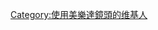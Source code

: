 {{Userbox
  |border-c = #0088cf
  |border-s = 1
  |id-c     = #ffffff
  |id-s     = 12
  |id-fc    = 
  |info-c   = #ffffff
  |info-s   = 8
  |info-fc  = #000000
  |id       =
  |info     = 这个用户使用[[美能達|-{zh-hans:美能達;zh-hant:美能達}-]]的[[攝影]][[鏡頭]]。
}}

[[Category:使用美樂達鏡頭的维基人]]